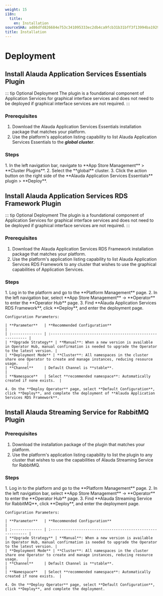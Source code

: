 ```yaml
---
weight: 15
i18n:
  title:
    en: Installation
sourceSHA: ad86dfd826684e753c341095333ec2db4ca9fcb31b31bff3f13994ba1929c297
title: Installation
---
```


# Deployment

## Install Alauda Application Services Essentials Plugin

::: tip Optional Deployment
The plugin is a foundational component of Application Services for graphical interface services and does not need to be deployed if graphical interface services are not required.
:::

### Prerequisites

1. Download the Alauda Application Services Essentials installation package that matches your platform.
2. Use the platform's application listing capability to list Alauda Application Services Essentials to the ***global cluster***.

### Steps

<Tabs>
  <Tab label="Web Console">
    1. In the left navigation bar, navigate to **App Store Management** > **Cluster Plugins**.
    2. Select the **global** cluster.
    3. Click the action button on the right side of the **Alauda Application Services Essentials** plugin > **Deploy**.
  </Tab>
</Tabs>

## Install Alauda Application Services RDS Framework Plugin

::: tip Optional Deployment
The plugin is a foundational component of Application Services for graphical interface services and does not need to be deployed if graphical interface services are not required.
:::

### Prerequisites

1. Download the Alauda Application Services RDS Framework installation package that matches your platform.
2. Use the platform's application listing capability to list Alauda Application Services RDS Framework to any cluster that wishes to use the graphical capabilities of Application Services.

### Steps

<Tabs>
  <Tab label="Web Console">
    1. Log in to the platform and go to the **Platform Management** page.
    2. In the left navigation bar, select **App Store Management** -> **Operator** to enter the **Operator Hub** page.
    3. Find **Alauda Application Services RDS Framework**, click **Deploy**, and enter the deployment page.

    Configuration Parameters:

    | **Parameter**   | **Recommended Configuration**                                 |
    | :-------------- | :----------------------------------------------------------- |
    | **Upgrade Strategy** | **Manual**: When a new version is available in Operator Hub, manual confirmation is needed to upgrade the Operator to the latest version. |
    | **Deployment Mode** | **Cluster**: All namespaces in the cluster share one Operator to create and manage instances, reducing resource usage.    |
    | **Channel**     | Default Channel is **stable**.                               |
    | **Namespace**   | Select **recommended namespace**: Automatically created if none exists.  |

    4. On the **Deploy Operator** page, select **Default Configuration**, click **Deploy**, and complete the deployment of **Alauda Application Services RDS Framework**.
  </Tab>
</Tabs>

## Install Alauda Streaming Service for RabbitMQ Plugin

### Prerequisites

1. Download the installation package of the plugin that matches your platform.
2. Use the platform's application listing capability to list the plugin to any cluster that wishes to use the capabilities of Alauda Streaming Service for RabbitMQ.

### Steps

<Tabs>
  <Tab label="Web Console">
    1. Log in to the platform and go to the **Platform Management** page.
    2. In the left navigation bar, select **App Store Management** -> **Operator** to enter the **Operator Hub** page.
    3. Find **Alauda Streaming Service for RabbitMQ**, click **Deploy**, and enter the deployment page.

    Configuration Parameters:

    | **Parameter**   | **Recommended Configuration**                                 |
    | :-------------- | :----------------------------------------------------------- |
    | **Upgrade Strategy** | **Manual**: When a new version is available in Operator Hub, manual confirmation is needed to upgrade the Operator to the latest version. |
    | **Deployment Mode** | **Cluster**: All namespaces in the cluster share one Operator to create and manage instances, reducing resource usage.    |
    | **Channel**     | Default Channel is **stable**.                               |
    | **Namespace**   | Select **recommended namespace**: Automatically created if none exists.  |

    4. On the **Deploy Operator** page, select **Default Configuration**, click **Deploy**, and complete the deployment.
  </Tab>
</Tabs>
